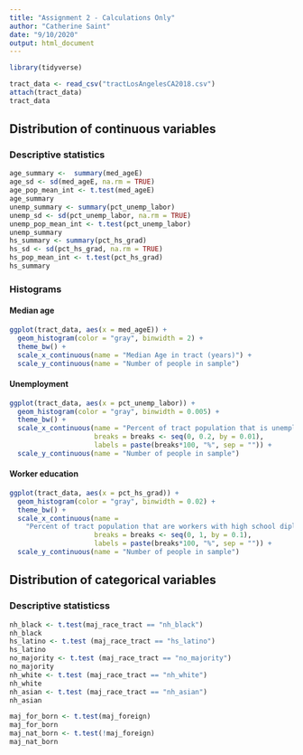 ---
title: "Assignment 2 - Calculations Only"
author: "Catherine Saint"
date: "9/10/2020"
output: html_document
---

```{r}
library(tidyverse)

```


```{r}
tract_data <- read_csv("tractLosAngelesCA2018.csv")
attach(tract_data)
tract_data
```
## Distribution of continuous variables

### Descriptive statistics

```{r}
age_summary <-  summary(med_ageE)
age_sd <- sd(med_ageE, na.rm = TRUE)
age_pop_mean_int <- t.test(med_ageE)
age_summary
unemp_summary <- summary(pct_unemp_labor)
unemp_sd <- sd(pct_unemp_labor, na.rm = TRUE)
unemp_pop_mean_int <- t.test(pct_unemp_labor)
unemp_summary
hs_summary <- summary(pct_hs_grad)
hs_sd <- sd(pct_hs_grad, na.rm = TRUE)
hs_pop_mean_int <- t.test(pct_hs_grad)
hs_summary
```
### Histograms

#### Median age

```{r}
ggplot(tract_data, aes(x = med_ageE)) + 
  geom_histogram(color = "gray", binwidth = 2) +
  theme_bw() +
  scale_x_continuous(name = "Median Age in tract (years)") + 
  scale_y_continuous(name = "Number of people in sample") 
```
#### Unemployment

```{r}
ggplot(tract_data, aes(x = pct_unemp_labor)) + 
  geom_histogram(color = "gray", binwidth = 0.005) +
  theme_bw() +
  scale_x_continuous(name = "Percent of tract population that is unemployed",
                     breaks = breaks <- seq(0, 0.2, by = 0.01),
                     labels = paste(breaks*100, "%", sep = "")) + 
  scale_y_continuous(name = "Number of people in sample") 
```
 
 
#### Worker education

```{r}
ggplot(tract_data, aes(x = pct_hs_grad)) + 
  geom_histogram(color = "gray", binwidth = 0.02) +
  theme_bw() +
  scale_x_continuous(name = 
    "Percent of tract population that are workers with high school diplomas",
                     breaks = breaks <- seq(0, 1, by = 0.1),
                     labels = paste(breaks*100, "%", sep = "")) + 
  scale_y_continuous(name = "Number of people in sample") 
```

## Distribution of categorical variables

### Descriptive statisticss

```{r}
nh_black <- t.test(maj_race_tract == "nh_black")
nh_black
hs_latino <- t.test (maj_race_tract == "hs_latino")
hs_latino
no_majority <- t.test (maj_race_tract == "no_majority")
no_majority
nh_white <- t.test (maj_race_tract == "nh_white")
nh_white
nh_asian <- t.test (maj_race_tract == "nh_asian")
nh_asian

maj_for_born <- t.test(maj_foreign)
maj_for_born
maj_nat_born <- t.test(!maj_foreign)
maj_nat_born
```